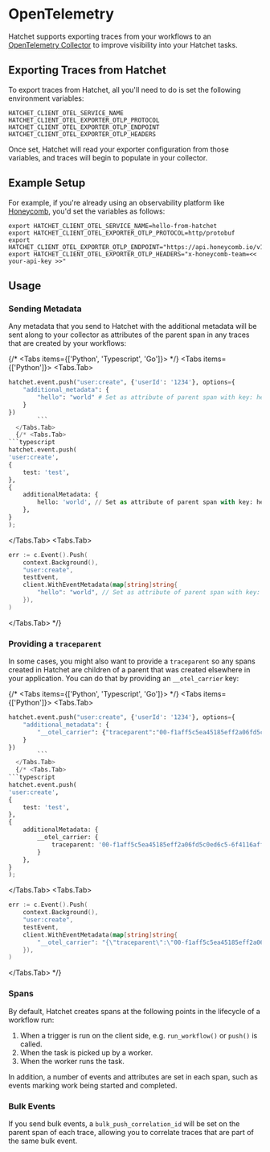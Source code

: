 
# OpenTelemetry

Hatchet supports exporting traces from your workflows to an [OpenTelemetry Collector](https://opentelemetry.io/docs/collector/) to improve visibility into your Hatchet tasks.

## Exporting Traces from Hatchet

To export traces from Hatchet, all you'll need to do is set the following environment variables:

```
HATCHET_CLIENT_OTEL_SERVICE_NAME
HATCHET_CLIENT_OTEL_EXPORTER_OTLP_PROTOCOL
HATCHET_CLIENT_OTEL_EXPORTER_OTLP_ENDPOINT
HATCHET_CLIENT_OTEL_EXPORTER_OTLP_HEADERS
```

Once set, Hatchet will read your exporter configuration from those variables, and traces will begin to populate in your collector.

## Example Setup

For example, if you're already using an observability platform like [Honeycomb](https://www.honeycomb.io/), you'd set the variables as follows:

```
export HATCHET_CLIENT_OTEL_SERVICE_NAME=hello-from-hatchet
export HATCHET_CLIENT_OTEL_EXPORTER_OTLP_PROTOCOL=http/protobuf
export HATCHET_CLIENT_OTEL_EXPORTER_OTLP_ENDPOINT="https://api.honeycomb.io/v1/traces"
export HATCHET_CLIENT_OTEL_EXPORTER_OTLP_HEADERS="x-honeycomb-team=<< your-api-key >>"
```

## Usage

### Sending Metadata

Any metadata that you send to Hatchet with the additional metadata will be sent along to your collector as attributes of the parent span in any traces that are created by your workflows:

{/* <Tabs items={['Python', 'Typescript', 'Go']}> */}
<Tabs items={['Python']}>
  <Tabs.Tab>
```python
hatchet.event.push("user:create", {'userId': '1234'}, options={
    "additional_metadata": {
        "hello": "world" # Set as attribute of parent span with key: hello, value: world
    }
})
        ```
  </Tabs.Tab>
  {/* <Tabs.Tab>
```typescript
hatchet.event.push(
'user:create',
{
    test: 'test',
},
{
    additionalMetadata: {
        hello: 'world', // Set as attribute of parent span with key: hello, value: world
    },
}
);
```
  </Tabs.Tab>
  <Tabs.Tab>
```go
err := c.Event().Push(
    context.Background(),
    "user:create",
    testEvent,
    client.WithEventMetadata(map[string]string{
        "hello": "world", // Set as attribute of parent span with key: hello, value: world
    }),
)
```
  </Tabs.Tab> */}
</Tabs>

### Providing a `traceparent`

In some cases, you might also want to provide a `traceparent` so any spans created in Hatchet are children of a parent that was created elsewhere in your application. You can do that by providing an `__otel_carrier` key:

{/* <Tabs items={['Python', 'Typescript', 'Go']}> */}
<Tabs items={['Python']}>
  <Tabs.Tab>
```python
hatchet.event.push("user:create", {'userId': '1234'}, options={
    "additional_metadata": {
        "__otel_carrier": {"traceparent":"00-f1aff5c5ea45185eff2a06fd5c0ed6c5-6f4116aff54d54d1-01"} ## example traceparent
    }
})
        ```
  </Tabs.Tab>
  {/* <Tabs.Tab>
```typescript
hatchet.event.push(
'user:create',
{
    test: 'test',
},
{
    additionalMetadata: {
        __otel_carrier: {
            traceparent: '00-f1aff5c5ea45185eff2a06fd5c0ed6c5-6f4116aff54d54d1-01', // example traceparent
        }
    },
}
);
```
  </Tabs.Tab>
  <Tabs.Tab>
```go
err := c.Event().Push(
    context.Background(),
    "user:create",
    testEvent,
    client.WithEventMetadata(map[string]string{
        "__otel_carrier": "{\"traceparent\":\"00-f1aff5c5ea45185eff2a06fd5c0ed6c5-6f4116aff54d54d1-01\"}", // example traceparent
    }),
)
```
  </Tabs.Tab> */}
</Tabs>

### Spans

By default, Hatchet creates spans at the following points in the lifecycle of a workflow run:

1. When a trigger is run on the client side, e.g. `run_workflow()` or `push()` is called.
2. When the task is picked up by a worker.
3. When the worker runs the task.

In addition, a number of events and attributes are set in each span, such as events marking work being started and completed.

### Bulk Events

If you send bulk events, a `bulk_push_correlation_id` will be set on the parent span of each trace, allowing you to correlate traces that are part of the same bulk event.
